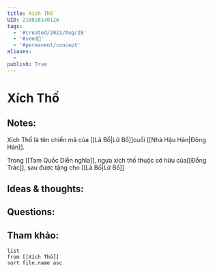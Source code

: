 ```yaml
---
title: Xích Thố
UID: 210828140126
tags:
  - '#created/2021/Aug/28'
  - '#seed🥜'
  - '#permanent/concept'
aliases:
  - 
publish: True
---
```

# Xích Thố

## Notes:
Xích Thố là tên chiến mã của [[Lã Bố|Lữ Bố]]cuối [[Nhà Hậu Hán|Đông Hán]].

Trong [[Tam Quốc Diễn nghĩa]], ngựa xích thố thuộc sở hữu của[[Đổng Trác]], sau được tặng cho [[Lã Bố|Lữ Bố]]

## Ideas & thoughts:

## Questions:


## Tham khảo:
```dataview
list
from [[Xích Thố]]
sort file.name asc
```